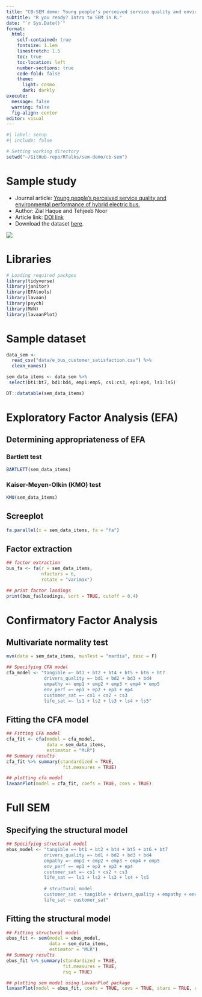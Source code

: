 ```yaml
---
title: "CB-SEM demo: Young people's perceived service quality and environmental performance of hybrid electric bus."
subtitle: "R you ready? Intro to SEM in R."
date: "`r Sys.Date()`"
format: 
  html:
    self-contained: true
    fontsize: 1.1em
    linestretch: 1.5
    toc: true
    toc-location: left
    number-sections: true
    code-fold: false
    theme:
      light: cosmo
      dark: darkly
execute:
  message: false
  warning: false
  fig-align: center
editor: visual
---
```


```r
#| label: setup
#| include: false

# Setting working directory
setwd("~/GitHub-repo/RTalks/sem-demo/cb-sem")

```

# Sample study

-   Journal article: [Young people's perceived service quality and environmental performance of hybrid electric bus.](https://doi.org/10.1016/j.tbs.2020.03.003)
-   Author: Zial Haque and Tehjeeb Noor
-   Article link: [DOI link](https://doi.org/10.1016/j.tbs.2020.03.003)
-   Download the dataset [here](https://ars.els-cdn.com/content/image/1-s2.0-S2214367X19302492-mmc1.xlsx).

![](img/sample_study.png){fig-align="center"}

# Libraries

```r
# Loading required packges
library(tidyverse)
library(janitor)
library(EFAtools)
library(lavaan)
library(psych)
library(MVN)
library(lavaanPlot)
```

# Sample dataset

```r
data_sem <- 
  read_csv("data/e_bus_customer_satisfaction.csv") %>% 
  clean_names()

sem_data_items <- data_sem %>%
 select(bt1:bt7, bd1:bd4, emp1:emp5, cs1:cs3, ep1:ep4, ls1:ls5)

DT::datatable(sem_data_items)
```

# Exploratory Factor Analysis (EFA)

## Determining appropriateness of EFA

### Bartlett test

```r
BARTLETT(sem_data_items)
```

### Kaiser-Meyen-Olkin (KMO) test

```r
KMO(sem_data_items)
```

## Screeplot

```r
fa.parallel(x = sem_data_items, fa = "fa")
```

## Factor extraction

```r
## factor extraction
bus_fa <- fa(r = sem_data_items,
             nfactors = 6,
             rotate = "varimax")

## print factor laodings
print(bus_fa$loadings, sort = TRUE, cutoff = 0.4)

```

# Confirmatory Factor Analysis

## Multivariate normality test

```r
mvn(data = sem_data_items, mvnTest = "mardia", desc = F)
```

```r
## Specifying CFA model
cfa_model <- "tangible =~ bt1 + bt2 + bt4 + bt5 + bt6 + bt7
              drivers_quality =~ bd1 + bd2 + bd3 + bd4
              empathy =~ emp1 + emp2 + emp3 + emp4 + emp5
              env_perf =~ ep1 + ep2 + ep3 + ep4
              customer_sat =~ cs1 + cs2 + cs3
              life_sat =~ ls1 + ls2 + ls3 + ls4 + ls5"

```

## Fitting the CFA model

```r
## Fitting CFA model
cfa_fit <- cfa(model = cfa_model, 
               data = sem_data_items, 
               estimator = "MLR")
## Summary results
cfa_fit %>% summary(standardized = TRUE,
                     fit.measures = TRUE)
```

```r
## plotting cfa model
lavaanPlot(model = cfa_fit, coefs = TRUE, covs = TRUE)
```

# Full SEM

## Specifying the structural model

```r
## Specifying structural model
ebus_model <- "tangible =~ bt1 + bt2 + bt4 + bt5 + bt6 + bt7
              drivers_quality =~ bd1 + bd2 + bd3 + bd4
              empathy =~ emp1 + emp2 + emp3 + emp4 + emp5
              env_perf =~ ep1 + ep2 + ep3 + ep4
              customer_sat =~ cs1 + cs2 + cs3
              life_sat =~ ls1 + ls2 + ls3 + ls4 + ls5
              
              # structural model
              customer_sat ~ tangible + drivers_quality + empathy + env_perf
              life_sat ~ customer_sat"
```

## Fitting the structural model

```r
## Fitting structural model
ebus_fit <- sem(model = ebus_model,
                data = sem_data_items,
                estimator = "MLR")
## Summary results
ebus_fit %>% summary(standardized = TRUE,
                     fit.measures = TRUE,
                     rsq = TRUE)
```

```r
## plotting sem model using LavaanPlot package
lavaanPlot(model = ebus_fit, coefs = TRUE, covs = TRUE, stars = TRUE, digits = 2)
```
